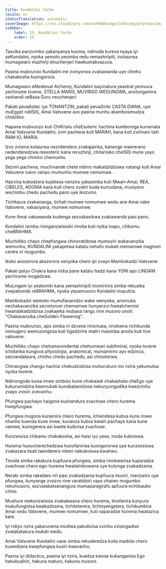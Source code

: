 ```yaml
---
title: Kundalini Yacho
locale: sn
statusTranslation: automatic
coverImage: https://res.cloudinary.com/xmfm6mhw3gwctndtcubgx2rptnae/image/upload/v1741354419/small_cover_la_gran_rebelion_28716e29d2.webp
sidebar:
    label: 15. Kundalini Yacho
    order: 15
---
```

Tasvika panzvimbo yakanyanya kuoma, ndinoda kureva nyaya iyi yeKundalini, nyoka yemoto yesimba redu remashiripiti, inotaurwa mumagwaro mazhinji ehuchenjeri hwekumabvazuva.

Pasina mubvunzo Kundalini ine zvinyorwa zvakawanda uye chinhu chakakosha kuongorora.

Mumagwaro eMedieval Alchemy, Kundalini isayinatura yeastral yemvura yechirume tsvene, STELLA MARIS, MUVIRGO WEGUNGWA, anotungamira vashandi veBasa Guru neuchenjeri.

Pakati pevaAztec iye TONANTZIN, pakati pevaGiriki CASTA DIANA, uye muEgypt ndiISIS, Amai Vatsvene avo pasina munhu akambosimudza chidzitiro.

Hapana mubvunzo kuti ChiKristu cheEsoteric hachina kumborega kunamata Amai Vatsvene Kundalini; zviri pachena kuti MARAH, kana kuti zvirinani taiti RAM-IO, MARIA.

Izvo zvisina kutaurwa nezvitendero zvakajairika, kanenge maererano nedenderedzwa reexoteric kana reruzhinji, chitarisiko cheISIS mune yayo yega yega chimiro chemunhu.

Sezviri pachena, muchivande chete ndimo makadzidziswa vatangi kuti Amai Vatsvene ivavo varipo mumunhu mumwe nemumwe.

Hazvina kukodzera kujekesa nenzira yakasimba kuti Mwari-Amai, REA, CIBELES, ADONIA kana kuti chero zvatiri kuda kumudana, musiyano wechinhu chedu pachedu pano uye ikozvino.

Tichitaura zvakananga, tichati mumwe nomumwe wedu ane Amai vake Vatsvene, vakasiyana, mumwe nomumwe.

Kune Amai vakawanda kudenga sezvakasikwa zvakawanda pasi pano.

Kundalini isimba risinganzwisisiki rinoita kuti nyika ivapo, chikamu cheBRAHMA.

Muchiitiko chayo chepfungwa chinoratidzwa mumuviri wakavanzika wemunhu, KUNDALINI yakapetwa katatu nehafu mukati memamwe magineti centre iri mugumbo.

Ikoko anozorora akazorora senyoka chero ipi zvayo Mambokadzi Vatsvene.

Pakati peiyo Chakra kana imba pane katatu hadzi kana YONI apo LINGAM yechirume inogadzwa.

MuLingam iyi yeatomiki kana yemashiripiti inomiririra simba rekusika zvepabonde reBRAHMA, nyoka yepamusoro Kundalini inoputira.

Mambokadzi wemoto mumufananidzo wake wenyoka, anomuka nechakavanzika secretorum chemamwe hunyanzvi hwealchemist hwandakadzidzisa zvakajeka mubasa rangu rine musoro unoti: "Chakavanzika cheGolden Flowering".

Pasina mubvunzo, apo simba iri dzvene rinomuka, rinokwira richikunda nomugero wemuzongoza kuti tigadzirire matiri masimba anoita kuti tive vatsvene.

Muchiitiko chayo chetranscendental chehumwari subliminal, nyoka tsvene ichidarika kungova physiolojia, anatomical, mumamiriro ayo edzinza, sezvandataura, chinhu chedu pachedu, asi chinotorwa.

Chinangwa changu hachisi chekudzidzisa muhurukuro ino nzira yekumutsa nyoka tsvene.

Ndinongoda kuisa imwe simbiso kune chokwadi chakashata cheEgo uye kukurumidzira kwemukati kunobatanidzwa nekunyungudika kwezvinhu zvayo zvisiri zvevanhu.

Pfungwa pachayo haigone kushandura zvachose chero hurema hwepfungwa.

Pfungwa inogona kunamira chero hurema, ichiendesa kubva kune imwe nhanho kuenda kune imwe, kuvanza kubva kwairi pachayo kana kune vamwe, kuiregerera asi kwete kuibvisa zvachose.

Kunzwisisa chikamu chakakosha, asi haisi iyo yese, inoda kubviswa.

Hurema hunocherechedzwa hunofanirwa kuongororwa uye kunzwisiswa zvakazara tisati taenderera mberi nekubviswa kwahwo.

Tinoda simba rakakura kupfuura pfungwa, simba rinokwanisa kuparadza zvachose chero ego-hurema hwataimbowana uye kutonga zvakadzama.

Neraki simba rakadaro riri pasi zvakadzama kupfuura muviri, manzwiro uye pfungwa, kunyange zvazvo rine varatidziri vayo chaiwo mugumbo rekumusoro, sezvatakatsanangura mumaparagirafu apfuura echitsauko chino.

Mushure mekunzwisisa zvakakwana chero hurema, tinofanira kunyura mukufungisisa kwakadzama, tichiteterera, tichinyengetera, tichikumbira Amai vedu Vatsvene, mumwe nomumwe, kuti vaparadze hurema hwataziva kare.

Iyi ndiyo nzira yakarurama inodiwa pakubvisa zvinhu zvisingadiwi zvatakatakura mukati medu.

Amai Vatsvene Kundalini vane simba rekuderedza kuita madota chero kuwedzera kwepfungwa kusiri kwevanhu.

Pasina iyi didactics, pasina iyi nzira, kuedza kwose kukanganisa Ego hakubudiriri, hakuna maturo, hakuna musoro.

